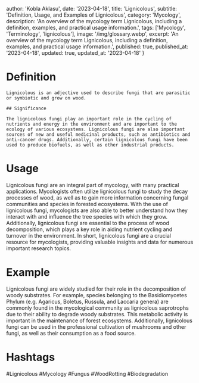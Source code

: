 
  author: 'Kobla Aklasu',
  date: '2023-04-18',
  title: 'Lignicolous',
  subtitle: 'Definition, Usage, and Examples of Lignicolous',
  category: 'Mycology',
  description: 'An overview of the mycology term Lignicolous, including a definition, examples, and practical usage information.',
  tags: ['Mycology', 'Terminology', 'lignicolous'],
  image: '/img/glossary.webp',
  excerpt: 'An overview of the mycology term Lignicolous, including a definition, examples, and practical usage information.',
  published: true,
  published_at: '2023-04-18',
  updated: true,
  updated_at: '2023-04-18'
}




# Definition
    
    Lignicolous is an adjective used to describe fungi that are parasitic or symbiotic and grow on wood.
    
    ## Significance
    
    The lignicolous fungi play an important role in the cycling of nutrients and energy in the environment and are important to the ecology of various ecosystems. Lignicolous fungi are also important sources of new and useful medicinal products, such as antibiotics and anti-cancer drugs. Additionally, certain lignicolous fungi have been used to produce biofuels, as well as other industrial products.

# Usage

Lignicolous fungi are an integral part of mycology, with many practical applications. Mycologists often utilize lignicolous fungi to study the decay processes of wood, as well as to gain more information concerning fungal communities and species in forested ecosystems. With the use of lignicolous fungi, mycologists are also able to better understand how they interact with and influence the tree species with which they grow. Additionally, lignicolous fungi are essential to the process of wood decomposition, which plays a key role in aiding nutrient cycling and turnover in the environment. In short, lignicolous fungi are a crucial resource for mycologists, providing valuable insights and data for numerous important research topics.

# Example

Lignicolous fungi are widely studied for their role in the decomposition of woody substrates. For example, species belonging to the Basidiomycetes Phylum (e.g. Agaricus, Boletus, Russula, and Laccaria genera) are commonly found in the mycological community as lignicolous saprotrophs due to their ability to degrade woody substrates. This metabolic activity is important in the maintenance of forest ecosystems. Additionally, lignicolous fungi can be used in the professional cultivation of mushrooms and other fungi, as well as their consumption as a food source.

# Hashtags

#Lignicolous #Mycology #Fungus #WoodRotting #Biodegradation

